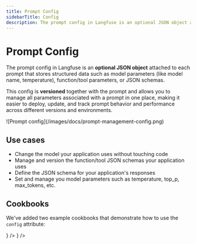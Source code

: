 ```yaml
---
title: Prompt Config
sidebarTitle: Config
description: The prompt config in Langfuse is an optional JSON object attached to each prompt that stores structured data such as model parameters (like model name, temperature), function/tool parameters, or JSON schemas.
---
```


# Prompt Config

The prompt config in Langfuse is an **optional JSON object** attached to each prompt that stores structured data such as model parameters (like model name, temperature), function/tool parameters, or JSON schemas. 

This config is **versioned** together with the prompt and allows you to manage all parameters associated with a prompt in one place, making it easier to deploy, update, and track prompt behavior and performance across different versions and environments.

<Frame border fullWidth>
  ![Prompt config](/images/docs/prompt-management-config.png)
</Frame>

## Use cases

- Change the model your application uses without touching code
- Manage and version the function/tool JSON schemas your application uses
- Define the JSON schema for your application's responses
- Set and manage you model parameters such as temperature, top_p, max_tokens, etc.

## Cookbooks

We've added two example cookbooks that demonstrate how to use the `config` attribute:


<Cards num={2}>
  <Card
    title="Example OpenAI Functions"
    href="/guides/cookbook/prompt_management_openai_functions"
    icon={<FileCode />}
  />
  <Card
    title="Example Langchain (Python)"
    href="/guides/cookbook/prompt_management_langchain"
    icon={<FileCode />}
  />
</Cards>